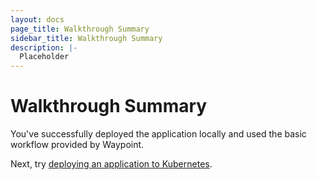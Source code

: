 ```yaml
---
layout: docs
page_title: Walkthrough Summary
sidebar_title: Walkthrough Summary
description: |-
  Placeholder
---
```


# Walkthrough Summary

You've successfully deployed the application locally and used the basic workflow provided by Waypoint.

Next, try [deploying an application to Kubernetes](/docs/getting-started/k8s-example-app).
